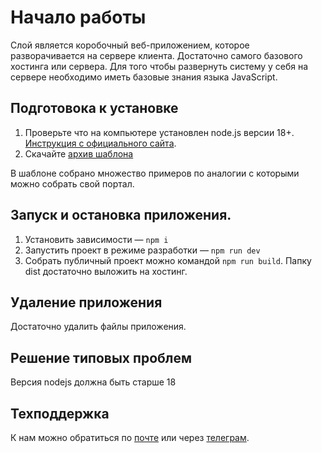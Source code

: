 # Начало работы

Слой является коробочный веб-приложением, которое разворачивается на сервере клиента. Достаточно самого базового хостинга или сервера. Для того чтобы развернуть систему у себя на сервере необходимо иметь базовые знания языка JavaScript.

## Подготовока к установке

1. Проверьте что на компьютере установлен node.js версии 18+. [Инструкция с официального сайта](https://nodejs.org/en/download/package-manager).
2. Скачайте [архив шаблона](http://static.anycraft.tech/map/sloy-template.zip)

В шаблоне собрано множество примеров по аналогии с которыми можно собрать свой портал.

## Запуск и остановка приложения.

1. Установить зависимости — `npm i`
2. Запустить проект в режиме разработки — `npm run dev`
3. Собрать публичный проект можно командой `npm run build`. Папку dist достаточно выложить на хостинг.

## Удаление приложения

Достаточно удалить файлы приложения.

## Решение типовых проблем

Версия nodejs должна быть старше 18

## Техподдержка

К нам можно обратиться по [почте](mailto:mail@sloy.io) или через [телеграм](tg://resolve?domain=omelekhin).
